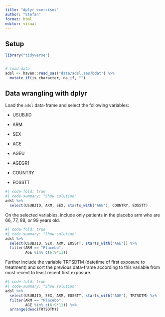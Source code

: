 ```yaml
---
title: "dplyr exercises"
author: "Stefan"
format: html
editor: visual
---
```


## Setup

```r
library("tidyverse")


# load data
adsl <- haven::read_sas("data/adsl.sas7bdat") %>% 
  mutate_if(is_character, na_if, "")
```

## Data wrangling with dplyr

Load the `adsl` data-frame and select the following variables:

-   USUBJID

-   ARM

-   SEX

-   AGE

-   AGEU

-   AGEGR1

-   COUNTRY

-   EOSSTT

```r
#| code-fold: true
#| code-summary: "Show solution"
adsl %>% 
  select(USUBJID, ARM, SEX, starts_with("AGE"), COUNTRY, EOSSTT)

```

On the selected variables, include only patients in the placebo arm who are 66, 77, 88, or 99 years old.

```r
#| code-fold: true
#| code-summary: "Show solution"
adsl %>% 
  select(USUBJID, SEX, ARM, EOSSTT, starts_with("AGE")) %>% 
  filter(ARM == "Placebo",
         AGE %in% c(6:9*11))
```

Further include the variable TRTSDTM (datetime of first exposure to treatment) and sort the previous data-frame according to this variable from most recent to least recent first exposure.

```r
#| code-fold: true
#| code-summary: "Show solution"
adsl %>% 
  select(USUBJID, SEX, ARM, EOSSTT, starts_with("AGE"), TRTSDTM) %>% 
  filter(ARM == "Placebo",
         AGE %in% c(6:9*11)) %>% 
  arrange(desc(TRTSDTM))
```
